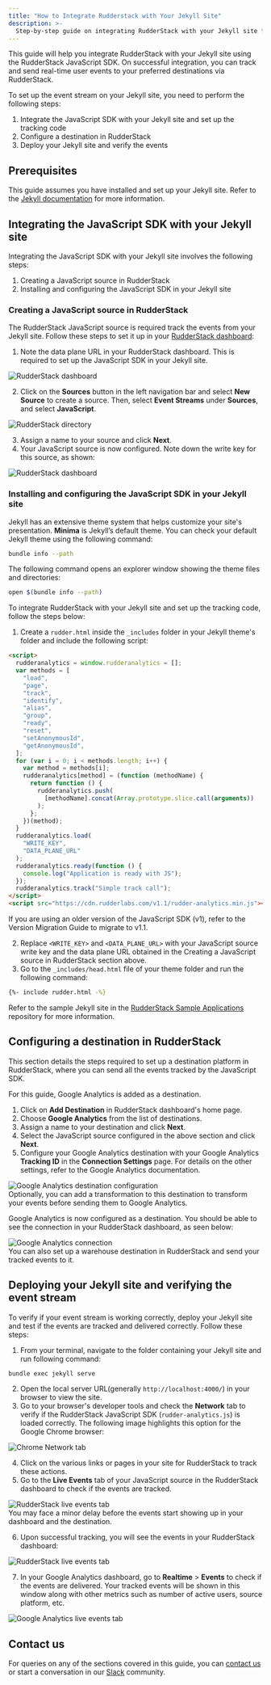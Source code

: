 ```yaml
---
title: "How to Integrate Rudderstack with Your Jekyll Site"
description: >-
  Step-by-step guide on integrating RudderStack with your Jekyll site for event tracking.
---
```


This guide will help you integrate RudderStack with your Jekyll site using the <Link to="/sources/sdks/rudderstack-javascript-sdk/">RudderStack JavaScript SDK</Link>. On successful integration, you can track and send real-time user events to your preferred destinations via RudderStack.

To set up the event stream on your Jekyll site, you need to perform the following steps:

1. <Link to="#integrating-the-javascript-sdk-with-your-jekyll-site">Integrate the JavaScript SDK with your Jekyll site and set up the tracking code</Link>
2. <Link to="#configuring-a-destination-in-rudderstack">Configure a destination in RudderStack</Link>
3. <Link to="#deploying-your-jekyll-site-and-verifying-the-event-stream">Deploy your Jekyll site and verify the events</Link>

## Prerequisites

This guide assumes you have installed and set up your Jekyll site. Refer to the [Jekyll documentation](https://jekyllrb.com/docs/installation/) for more information.

## Integrating the JavaScript SDK with your Jekyll site

Integrating the JavaScript SDK with your Jekyll site involves the following steps:

1. <Link to="#creating-a-javascript-source-in-rudderstack">Creating a JavaScript source in RudderStack</Link> 
2. <Link to="#installing-and-configuring-the-javascript-sdk-in-your-jekyll-site">Installing and configuring the JavaScript SDK in your Jekyll site</Link>

### Creating a JavaScript source in RudderStack

The RudderStack JavaScript source is required track the events from your Jekyll site. Follow these steps to set it up in your [RudderStack dashboard](https://app.rudderstack.com/):

1. Note the data plane URL in your RudderStack dashboard. This is required to set up the JavaScript SDK in your Jekyll site.

<img src="../../../assets/user-guides/rudderstack-dashboard.png" alt="RudderStack dashboard" />

2. Click on the **Sources** button in the left navigation bar and select **New Source** to create a source. Then, select **Event Streams** under **Sources**, and select **JavaScript**.

<img src="../../../assets/user-guides/rudderstack-directory.png" alt="RudderStack directory" />

3. Assign a name to your source and click **Next**.
4. Your JavaScript source is now configured. Note down the write key for this source, as shown:

<img src="../../../assets/user-guides/javascript-writekey.png" alt="RudderStack dashboard" />

### Installing and configuring the JavaScript SDK in your Jekyll site

Jekyll has an extensive theme system that helps customize your site's presentation. **Minima** is Jekyll’s default theme. You can check your default Jekyll theme using the following command:

```bash
bundle info --path
```

The following command opens an explorer window showing the theme files and directories:

```bash
open $(bundle info --path)
```

To integrate RudderStack with your Jekyll site and set up the tracking code, follow the steps below:

1. Create a `rudder.html` inside the `_includes` folder in your Jekyll theme's folder and include the following script:

```html
<script>
  rudderanalytics = window.rudderanalytics = [];
  var methods = [
    "load",
    "page",
    "track",
    "identify",
    "alias",
    "group",
    "ready",
    "reset",
    "setAnonymousId",
    "getAnonymousId",
  ];
  for (var i = 0; i < methods.length; i++) {
    var method = methods[i];
    rudderanalytics[method] = (function (methodName) {
      return function () {
        rudderanalytics.push(
          [methodName].concat(Array.prototype.slice.call(arguments))
        );
      };
    })(method);
  }
  rudderanalytics.load(
    "WRITE_KEY",
    "DATA_PLANE_URL"
  );
  rudderanalytics.ready(function () {
    console.log("Application is ready with JS");
  });
  rudderanalytics.track("Simple track call");
</script>
<script src="https://cdn.rudderlabs.com/v1.1/rudder-analytics.min.js"></script>
```
<div class="infoBlock">
If you are using an older version of the JavaScript SDK (v1), refer to the <Link to="/sources/sdks/rudderstack-javascript-sdk/version-migration-guide/">Version Migration Guide</Link> to migrate to v1.1.
</div>

2. Replace `<WRITE_KEY>` and `<DATA_PLANE_URL>` with your JavaScript source write key and the data plane URL obtained in the <Link to="#creating-a-javascript-source-in-rudderstack">Creating a JavaScript source in RudderStack</Link> section above.
3. Go to the `_includes/head.html` file of your theme folder and run the following command:

```bash
{%- include rudder.html -%}
```

<div class="infoBlock">
Refer to the sample Jekyll site in the <a href="https://github.com/rudderlabs/rudder-samples">RudderStack Sample Applications</a> repository for more information.
</div>

## Configuring a destination in RudderStack

This section details the steps required to set up a destination platform in RudderStack, where you can send all the events tracked by the JavaScript SDK.

<div class="infoBlock">
For this guide, Google Analytics is added as a destination.
</div>

1. Click on **Add Destination** in RudderStack dashboard's home page.
2. Choose **Google Analytics** from the list of destinations.
3. Assign a name to your destination and click **Next**.
4. Select the JavaScript source configured in the above section and click **Next**.
5. Configure your Google Analytics destination with your Google Analytics **Tracking ID** in the **Connection Settings** page. For details on the other settings, refer to the <Link to="/tmp-destinations/streaming-destinations/google-analytics-ga/">Google Analytics documentation</Link>.

<img src="../../../assets/user-guides/ga-settings.png" alt="Google Analytics destination configuration" />

<div class="infoBlock">
Optionally, you can add a <Link to="/features/transformations/">transformation</Link> to this destination to transform your events before sending them to Google Analytics. 
</div>

Google Analytics is now configured as a destination. You should be able to see the connection in your RudderStack dashboard, as seen below:

<img src="../../../assets/user-guides/rudderstack-ga-connection.png" alt="Google Analytics connection" />

<div class="successBlock">
You can also set up a warehouse destination in RudderStack and send your tracked events to it.
</div>

## Deploying your Jekyll site and verifying the event stream

To verify if your event stream is working correctly, deploy your Jekyll site and test if the events are tracked and delivered correctly. Follow these steps:

1. From your terminal, navigate to the folder containing your Jekyll site and run following command:

```bash
bundle exec jekyll serve
```

2. Open the local server URL(generally `http://localhost:4000/`) in your browser to view the site.
3. Go to your browser's developer tools and check the **Network** tab to verify if the RudderStack JavaScript SDK (`rudder-analytics.js`) is loaded correctly. The following image highlights this option for the Google Chrome browser:

<img src="../../../assets/user-guides/browser-network-tab.png" alt="Chrome Network tab" />

4. Click on the various links or pages in your site for RudderStack to track these actions.
5. Go to the **Live Events** tab of your JavaScript source in the RudderStack dashboard to check if the events are tracked.

<img src="../../../assets/user-guides/live-events.png" alt="RudderStack live events tab" />

<div class="infoBlock">
You may face a minor delay before the events start showing up in your dashboard and the destination.
</div>

6. Upon successful tracking, you will see the events in your RudderStack dashboard:

<img src="../../../assets/user-guides/successful-live-events.png" alt="RudderStack live events tab" />

7. In your Google Analytics dashboard, go to **Realtime** > **Events** to check if the events are delivered. Your tracked events will be shown in this window along with other metrics such as number of active users, source platform, etc.

<img src="../../../assets/user-guides/ga-live-events.png" alt="Google Analytics live events tab" />

## Contact us

For queries on any of the sections covered in this guide, you can [contact us](mailto:%20docs@rudderstack.com) or start a conversation in our [Slack](https://rudderstack.com/join-rudderstack-slack-community) community.
